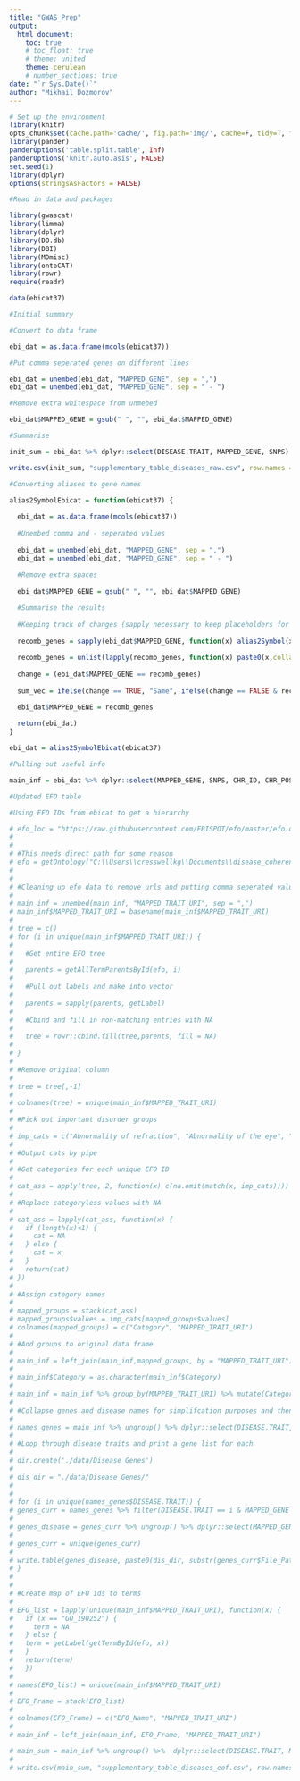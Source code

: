 ```yaml
---
title: "GWAS_Prep"
output:
  html_document:
    toc: true
    # toc_float: true
    # theme: united
    theme: cerulean
    # number_sections: true
date: "`r Sys.Date()`"
author: "Mikhail Dozmorov"
---
```


```r
# Set up the environment
library(knitr)
opts_chunk$set(cache.path='cache/', fig.path='img/', cache=F, tidy=T, fig.keep='high', echo=F, dpi=100, warnings=F, message=F, comment=NA, warning=F, results='as.is', fig.width = 10, fig.height = 6) #out.width=700, 
library(pander)
panderOptions('table.split.table', Inf)
panderOptions('knitr.auto.asis', FALSE)
set.seed(1)
library(dplyr)
options(stringsAsFactors = FALSE)
```

```r
#Read in data and packages

library(gwascat)
library(limma)
library(dplyr)
library(DO.db)
library(DBI)
library(MDmisc)
library(ontoCAT)
library(rowr)
require(readr)

data(ebicat37)
```

```r
#Initial summary

#Convert to data frame

ebi_dat = as.data.frame(mcols(ebicat37))

#Put comma seperated genes on different lines

ebi_dat = unembed(ebi_dat, "MAPPED_GENE", sep = ",")
ebi_dat = unembed(ebi_dat, "MAPPED_GENE", sep = " - ")

#Remove extra whitespace from unmebed

ebi_dat$MAPPED_GENE = gsub(" ", "", ebi_dat$MAPPED_GENE)

#Summarise

init_sum = ebi_dat %>% dplyr::select(DISEASE.TRAIT, MAPPED_GENE, SNPS)  %>% distinct() %>% group_by(DISEASE.TRAIT) %>% summarise(snp_count_total = length(unique(SNPS)), snp_count_no_gene = sum(MAPPED_GENE == ""), snp_prop_nogene = snp_count_no_gene/snp_count_total,gene_count_total = length(unique(MAPPED_GENE)) - sum(unique(MAPPED_GENE =="")))

write.csv(init_sum, "supplementary_table_diseases_raw.csv", row.names = FALSE)


```

```r
#Converting aliases to gene names

alias2SymbolEbicat = function(ebicat37) {
  
  ebi_dat = as.data.frame(mcols(ebicat37))
  
  #Unembed comma and - seperated values
  
  ebi_dat = unembed(ebi_dat, "MAPPED_GENE", sep = ",")
  ebi_dat = unembed(ebi_dat, "MAPPED_GENE", sep = " - ")
  
  #Remove extra spaces
  
  ebi_dat$MAPPED_GENE = gsub(" ", "", ebi_dat$MAPPED_GENE)

  #Summarise the results
  
  #Keeping track of changes (sapply necessary to keep placeholders for unmapped genes)
  
  recomb_genes = sapply(ebi_dat$MAPPED_GENE, function(x) alias2Symbol(x, species = "Hs"))
  
  recomb_genes = unlist(lapply(recomb_genes, function(x) paste0(x,collapse=' ')))
  
  change = (ebi_dat$MAPPED_GENE == recomb_genes)
  
  sum_vec = ifelse(change == TRUE, "Same", ifelse(change == FALSE & recomb_genes == "", "No Match", "Converted"))

  ebi_dat$MAPPED_GENE = recomb_genes
  
  return(ebi_dat)
}

ebi_dat = alias2SymbolEbicat(ebicat37)
```

```r
#Pulling out useful info

main_inf = ebi_dat %>% dplyr::select(MAPPED_GENE, SNPS, CHR_ID, CHR_POS, INITIAL.SAMPLE.DESCRIPTION, MAPPED_TRAIT, MAPPED_TRAIT_URI, DISEASE.TRAIT)

#Updated EFO table


```


```r
#Using EFO IDs from ebicat to get a hierarchy 

# efo_loc = "https://raw.githubusercontent.com/EBISPOT/efo/master/efo.owl"
# 
# 
# #This needs direct path for some reason
# efo = getOntology("C:\\Users\\cresswellkg\\Documents\\disease_coherence_new\\Analysis\\data\\efo.owl")
# 
# 
# #Cleaning up efo data to remove urls and putting comma seperated values on new lines
# 
# main_inf = unembed(main_inf, "MAPPED_TRAIT_URI", sep = ",")
# main_inf$MAPPED_TRAIT_URI = basename(main_inf$MAPPED_TRAIT_URI)
# 
# tree = c()
# for (i in unique(main_inf$MAPPED_TRAIT_URI)) {
#   
#   #Get entire EFO tree
#   
#   parents = getAllTermParentsById(efo, i)
#   
#   #Pull out labels and make into vector
#   
#   parents = sapply(parents, getLabel)
#   
#   #Cbind and fill in non-matching entries with NA
#   
#   tree = rowr::cbind.fill(tree,parents, fill = NA)
#   
# }
# 
# #Remove original column
# 
# tree = tree[,-1]
# 
# colnames(tree) = unique(main_inf$MAPPED_TRAIT_URI)
# 
# #Pick out important disorder groups
# 
# imp_cats = c("Abnormality of refraction", "Abnormality of the eye", "age", "anthropometric measurement", "auditory system disease", "autoimmune disease", "body weights and measures", "bone measurement", "cancer", "carcinoma", "cardiovascular disease", "cardiovascular disease biomarker measurement", "cardiovascular measurement", "diabetes mellitus", "diabetes mellitus biomarker", "digestive system disease", "eye measurement", "glucose measurement", "head and neck disorder", "heart function measurement", "hematological measurement", "immune system disease", "infectious disease biomarker", "insulin measurement", "lipid measurement", "lipid or lipoprotein measurement", "lipoprotein measurement", "mental or behavioural disorder", "metabolic disease", "metabolite measurement", "neoplasm", "nervous system disease", "neurodegenerative disease", "pulmonary function measurement", "reproductive system disease", "respiratory disease biomarker", "skin disease", "sleep measurement", "temporal measurement")
# 
# #Output cats by pipe
# 
# #Get categories for each unique EFO ID
# 
# cat_ass = apply(tree, 2, function(x) c(na.omit(match(x, imp_cats))))
# 
# #Replace categoryless values with NA
# 
# cat_ass = lapply(cat_ass, function(x) {
#   if (length(x)<1) {
#     cat = NA 
#   } else {
#     cat = x
#   }
#   return(cat)
# })
# 
# #Assign category names
# 
# mapped_groups = stack(cat_ass)
# mapped_groups$values = imp_cats[mapped_groups$values]
# colnames(mapped_groups) = c("Category", "MAPPED_TRAIT_URI")
# 
# #Add groups to original data frame
# 
# main_inf = left_join(main_inf,mapped_groups, by = "MAPPED_TRAIT_URI")
# 
# main_inf$Category = as.character(main_inf$Category)
# 
# main_inf = main_inf %>% group_by(MAPPED_TRAIT_URI) %>% mutate(Category = paste0(unique(Category), collapse = "|")) %>% distinct()
# 
# #Collapse genes and disease names for simplifcation purposes and then get unique combinations
# 
# names_genes = main_inf %>% ungroup() %>% dplyr::select(DISEASE.TRAIT, MAPPED_GENE) %>% distinct()
# 
# #Loop through disease traits and print a gene list for each
# 
# dir.create('./data/Disease_Genes')
# 
# dis_dir = "./data/Disease_Genes/"
# 
# 
# for (i in unique(names_genes$DISEASE.TRAIT)) {
# genes_curr = names_genes %>% filter(DISEASE.TRAIT == i & MAPPED_GENE != "") %>% dplyr::select(DISEASE.TRAIT, MAPPED_GENE) %>% mutate(DISEASE.TRAIT = gsub("\\/", "-", DISEASE.TRAIT), DISEASE.TRAIT = gsub("\\*", "-", DISEASE.TRAIT), File_Path =  DISEASE.TRAIT[1]) %>% ungroup() %>% dplyr::select(DISEASE.TRAIT, MAPPED_GENE, File_Path) %>% distinct()
# 
# genes_disease = genes_curr %>% ungroup() %>% dplyr::select(MAPPED_GENE) %>% distinct()
# 
# genes_curr = unique(genes_curr)
# 
# write.table(genes_disease, paste0(dis_dir, substr(genes_curr$File_Path[1],1,100), ".txt"), row.names = FALSE, col.names = FALSE)
# }
# 
# 
# #Create map of EFO ids to terms
# 
# EFO_list = lapply(unique(main_inf$MAPPED_TRAIT_URI), function(x) {
#   if (x == "GO_190252") {
#     term = NA
#   } else {
#   term = getLabel(getTermById(efo, x))
#   }
#   return(term)
#   })
# 
# names(EFO_list) = unique(main_inf$MAPPED_TRAIT_URI)
# 
# EFO_Frame = stack(EFO_list)
# 
# colnames(EFO_Frame) = c("EFO_Name", "MAPPED_TRAIT_URI")
# 
# main_inf = left_join(main_inf, EFO_Frame, "MAPPED_TRAIT_URI")

```


```r
# main_sum = main_inf %>% ungroup() %>%  dplyr::select(DISEASE.TRAIT, MAPPED_GENE, Category, SNPS)  %>% distinct() %>% group_by(DISEASE.TRAIT) %>% mutate(snp_count_total = length(unique(SNPS)), snp_count_no_gene = sum(MAPPED_GENE == ""), snp_prop_nogene = snp_count_no_gene/snp_count_total,gene_count_total = length(unique(MAPPED_GENE))) %>% dplyr::select(DISEASE.TRAIT, Category, snp_count_total, snp_count_no_gene, snp_prop_nogene, gene_count_total) %>% distinct()
# 
# write.csv(main_sum, "supplementary_table_diseases_eof.csv", row.names = FALSE)
```
